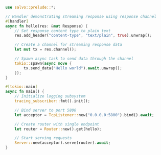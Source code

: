 ```rust  title="body-channel/src/main.rs"
use salvo::prelude::*;

// Handler demonstrating streaming response using response channel
#[handler]
async fn hello(res: &mut Response) {
    // Set response content type to plain text
    res.add_header("content-type", "text/plain", true).unwrap();

    // Create a channel for streaming response data
    let mut tx = res.channel();

    // Spawn async task to send data through the channel
    tokio::spawn(async move {
        tx.send_data("Hello world").await.unwrap();
    });
}

#[tokio::main]
async fn main() {
    // Initialize logging subsystem
    tracing_subscriber::fmt().init();

    // Bind server to port 5800
    let acceptor = TcpListener::new("0.0.0.0:5800").bind().await;

    // Create router with single endpoint
    let router = Router::new().get(hello);

    // Start serving requests
    Server::new(acceptor).serve(router).await;
}

```